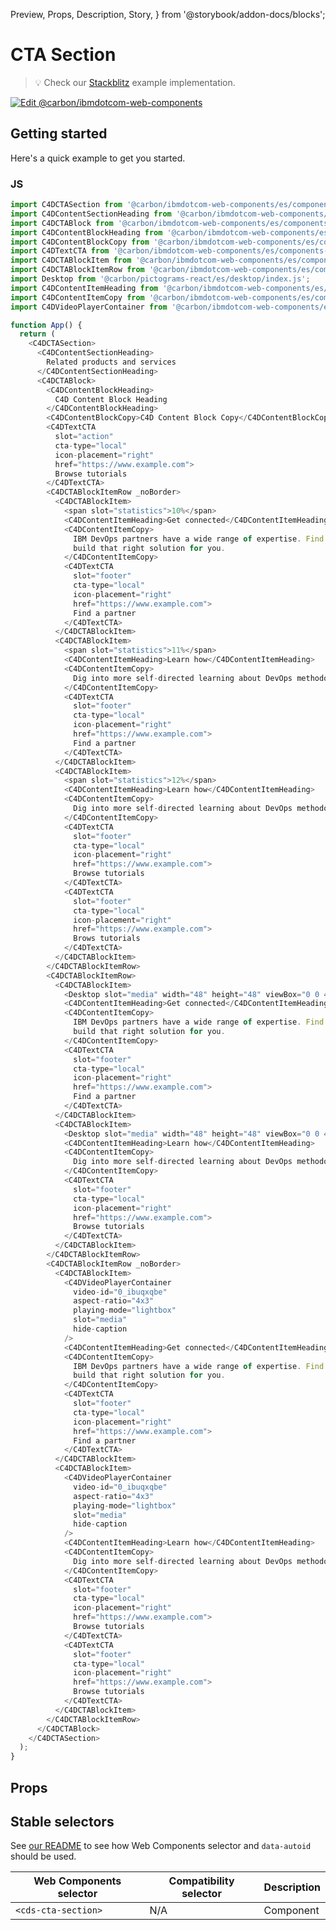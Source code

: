   Preview,
  Props,
  Description,
  Story,
} from '@storybook/addon-docs/blocks';

# CTA Section

> 💡 Check our
> [Stackblitz](https://stackblitz.com/github/carbon-design-system/carbon-for-ibm-dotcom/tree/main/packages/web-components/examples/stackblitz/components-react/cta-section)
> example implementation.

[![Edit @carbon/ibmdotcom-web-components](https://developer.stackblitz.com/img/open_in_stackblitz.svg)](https://stackblitz.com/github/carbon-design-system/carbon-for-ibm-dotcom/tree/main/packages/web-components/examples/codesandbox/components-react/cta-section)

## Getting started

Here's a quick example to get you started.

### JS

```javascript
import C4DCTASection from '@carbon/ibmdotcom-web-components/es/components-react/cta-section/cta-section.js';
import C4DContentSectionHeading from '@carbon/ibmdotcom-web-components/es/components-react/content-section/content-section-heading';
import C4DCTABlock from '@carbon/ibmdotcom-web-components/es/components-react/cta-block/cta-block';
import C4DContentBlockHeading from '@carbon/ibmdotcom-web-components/es/components-react/content-block/content-block-heading';
import C4DContentBlockCopy from '@carbon/ibmdotcom-web-components/es/components-react/content-block/content-block-copy';
import C4DTextCTA from '@carbon/ibmdotcom-web-components/es/components-react/cta/text-cta';
import C4DCTABlockItem from '@carbon/ibmdotcom-web-components/es/components-react/cta-block/cta-block-item';
import C4DCTABlockItemRow from '@carbon/ibmdotcom-web-components/es/components-react/cta-block/cta-block-item-row';
import Desktop from '@carbon/pictograms-react/es/desktop/index.js';
import C4DContentItemHeading from '@carbon/ibmdotcom-web-components/es/components-react/content-item/content-item-heading';
import C4DContentItemCopy from '@carbon/ibmdotcom-web-components/es/components-react/content-item/content-item-copy';
import C4DVideoPlayerContainer from '@carbon/ibmdotcom-web-components/es/components-react/video-player/video-player-container';

function App() {
  return (
    <C4DCTASection>
      <C4DContentSectionHeading>
        Related products and services
      </C4DContentSectionHeading>
      <C4DCTABlock>
        <C4DContentBlockHeading>
          C4D Content Block Heading
        </C4DContentBlockHeading>
        <C4DContentBlockCopy>C4D Content Block Copy</C4DContentBlockCopy>
        <C4DTextCTA
          slot="action"
          cta-type="local"
          icon-placement="right"
          href="https://www.example.com">
          Browse tutorials
        </C4DTextCTA>
        <C4DCTABlockItemRow _noBorder>
          <C4DCTABlockItem>
            <span slot="statistics">10%</span>
            <C4DContentItemHeading>Get connected</C4DContentItemHeading>
            <C4DContentItemCopy>
              IBM DevOps partners have a wide range of expertise. Find one to
              build that right solution for you.
            </C4DContentItemCopy>
            <C4DTextCTA
              slot="footer"
              cta-type="local"
              icon-placement="right"
              href="https://www.example.com">
              Find a partner
            </C4DTextCTA>
          </C4DCTABlockItem>
          <C4DCTABlockItem>
            <span slot="statistics">11%</span>
            <C4DContentItemHeading>Learn how</C4DContentItemHeading>
            <C4DContentItemCopy>
              Dig into more self-directed learning about DevOps methodologies.
            </C4DContentItemCopy>
            <C4DTextCTA
              slot="footer"
              cta-type="local"
              icon-placement="right"
              href="https://www.example.com">
              Find a partner
            </C4DTextCTA>
          </C4DCTABlockItem>
          <C4DCTABlockItem>
            <span slot="statistics">12%</span>
            <C4DContentItemHeading>Learn how</C4DContentItemHeading>
            <C4DContentItemCopy>
              Dig into more self-directed learning about DevOps methodologies.
            </C4DContentItemCopy>
            <C4DTextCTA
              slot="footer"
              cta-type="local"
              icon-placement="right"
              href="https://www.example.com">
              Browse tutorials
            </C4DTextCTA>
            <C4DTextCTA
              slot="footer"
              cta-type="local"
              icon-placement="right"
              href="https://www.example.com">
              Brows tutorials
            </C4DTextCTA>
          </C4DCTABlockItem>
        </C4DCTABlockItemRow>
        <C4DCTABlockItemRow>
          <C4DCTABlockItem>
            <Desktop slot="media" width="48" height="48" viewBox="0 0 48 48" />
            <C4DContentItemHeading>Get connected</C4DContentItemHeading>
            <C4DContentItemCopy>
              IBM DevOps partners have a wide range of expertise. Find one to
              build that right solution for you.
            </C4DContentItemCopy>
            <C4DTextCTA
              slot="footer"
              cta-type="local"
              icon-placement="right"
              href="https://www.example.com">
              Find a partner
            </C4DTextCTA>
          </C4DCTABlockItem>
          <C4DCTABlockItem>
            <Desktop slot="media" width="48" height="48" viewBox="0 0 48 48" />
            <C4DContentItemHeading>Learn how</C4DContentItemHeading>
            <C4DContentItemCopy>
              Dig into more self-directed learning about DevOps methodologies.
            </C4DContentItemCopy>
            <C4DTextCTA
              slot="footer"
              cta-type="local"
              icon-placement="right"
              href="https://www.example.com">
              Browse tutorials
            </C4DTextCTA>
          </C4DCTABlockItem>
        </C4DCTABlockItemRow>
        <C4DCTABlockItemRow _noBorder>
          <C4DCTABlockItem>
            <C4DVideoPlayerContainer
              video-id="0_ibuqxqbe"
              aspect-ratio="4x3"
              playing-mode="lightbox"
              slot="media"
              hide-caption
            />
            <C4DContentItemHeading>Get connected</C4DContentItemHeading>
            <C4DContentItemCopy>
              IBM DevOps partners have a wide range of expertise. Find one to
              build that right solution for you.
            </C4DContentItemCopy>
            <C4DTextCTA
              slot="footer"
              cta-type="local"
              icon-placement="right"
              href="https://www.example.com">
              Find a partner
            </C4DTextCTA>
          </C4DCTABlockItem>
          <C4DCTABlockItem>
            <C4DVideoPlayerContainer
              video-id="0_ibuqxqbe"
              aspect-ratio="4x3"
              playing-mode="lightbox"
              slot="media"
              hide-caption
            />
            <C4DContentItemHeading>Learn how</C4DContentItemHeading>
            <C4DContentItemCopy>
              Dig into more self-directed learning about DevOps methodologies.
            </C4DContentItemCopy>
            <C4DTextCTA
              slot="footer"
              cta-type="local"
              icon-placement="right"
              href="https://www.example.com">
              Browse tutorials
            </C4DTextCTA>
            <C4DTextCTA
              slot="footer"
              cta-type="local"
              icon-placement="right"
              href="https://www.example.com">
              Browse tutorials
            </C4DTextCTA>
          </C4DCTABlockItem>
        </C4DCTABlockItemRow>
      </C4DCTABlock>
    </C4DCTASection>
  );
}
```

## Props

<Props of={PropTypesRef} />

## Stable selectors

See
[our README](https://github.com/carbon-design-system/carbon-for-ibm-dotcom/tree/main/packages/web-components#stable-selectors-for-analytics-and-integratione2e-testing-in-web-components)
to see how Web Components selector and `data-autoid` should be used.

| Web Components selector | Compatibility selector | Description |
| ----------------------- | ---------------------- | ----------- |
| `<cds-cta-section>`     | N/A                    | Component   |

<Description markdown={contributing} />
